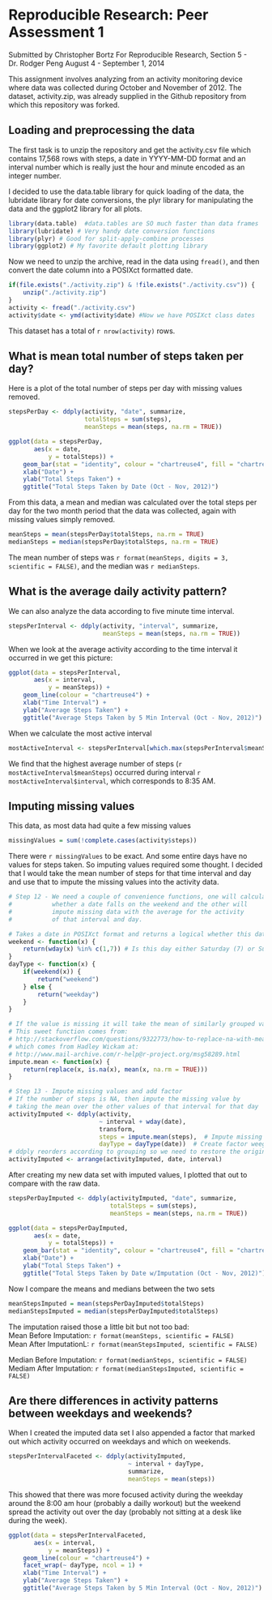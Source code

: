 # Reproducible Research: Peer Assessment 1
Submitted by Christopher Bortz
For Reproducible Research, Section 5 - Dr. Rodger Peng
August 4 - September 1, 2014

This assignment involves analyzing from an activity monitoring device where data was collected during October and November of 2012. The dataset, activity.zip, was already supplied in the Github repository from which this repository was forked.

## Loading and preprocessing the data
The first task is to unzip the repository and get the activity.csv file which contains 17,568 rows with steps, a date in YYYY-MM-DD format and an interval number which is really just the hour and minute encoded as an integer number.

I decided to use the data.table library for quick loading of the data, the lubridate library for date conversions, the plyr library for manipulating the data and the ggplot2 library for all plots.
```r
library(data.table)  #data.tables are SO much faster than data frames
library(lubridate) # Very handy date conversion functions
library(plyr) # Good for split-apply-combine processes
library(ggplot2) # My favorite default plotting library
```

Now we need to unzip the archive, read in the data using ```fread()```, and then convert the date column into a POSIXct formatted date.
```r
if(file.exists("./activity.zip") & !file.exists("./activity.csv")) {
    unzip("./activity.zip")
}
activity <- fread("./activity.csv")
activity$date <- ymd(activity$date) #Now we have POSIXct class dates
```
This dataset has a total of `r nrow(activity)` rows.

## What is mean total number of steps taken per day?
Here is a plot of the total number of steps per day with missing values removed.
```r
stepsPerDay <- ddply(activity, "date", summarize,
                     totalSteps = sum(steps),
                     meanSteps = mean(steps, na.rm = TRUE))

ggplot(data = stepsPerDay,
       aes(x = date,
           y = totalSteps)) + 
    geom_bar(stat = "identity", colour = "chartreuse4", fill = "chartreuse4") + 
    xlab("Date") + 
    ylab("Total Steps Taken") + 
    ggtitle("Total Steps Taken by Date (Oct - Nov, 2012)")
```

From this data, a mean and median was calculated over the total steps per day for the two month period that the data was collected, again with missing values simply removed.
```r
meanSteps = mean(stepsPerDay$totalSteps, na.rm = TRUE)
medianSteps = median(stepsPerDay$totalSteps, na.rm = TRUE)
```
The mean number of steps was `r format(meanSteps, digits = 3, scientific = FALSE)`, and the median was `r medianSteps`.

## What is the average daily activity pattern?
We can also analyze the data according to five minute time interval.
```r
stepsPerInterval <- ddply(activity, "interval", summarize,
                          meanSteps = mean(steps, na.rm = TRUE))
```

When we look at the average activity according to the time interval it occurred in we get this picture:
```r
ggplot(data = stepsPerInterval,
       aes(x = interval,
           y = meanSteps)) + 
    geom_line(colour = "chartreuse4") + 
    xlab("Time Interval") + 
    ylab("Average Steps Taken") + 
    ggtitle("Average Steps Taken by 5 Min Interval (Oct - Nov, 2012)")
```

When we calculate the most active interval
```r
mostActiveInterval <- stepsPerInterval[which.max(stepsPerInterval$meanSteps), ]
```
We find that the highest average number of steps (`r mostActiveInterval$meanSteps`) occurred during interval `r mostActiveInterval$interval`, which corresponds to 8:35 AM.

## Imputing missing values
This data, as most data had quite a few missing values
```r
missingValues = sum(!complete.cases(activity$steps))
```
There were `r missingValues` to be exact. And some entire days have no values for steps taken. So imputing values required some thought. I decided that I would take the mean number of steps for that time interval and day and use that to impute the missing values into the activity data.
```r
# Step 12 - We need a couple of convenience functions, one will calculate
#           whether a date falls on the weekend and the other will 
#           impute missing data with the average for the activity
#           of that interval and day.

# Takes a date in POSIXct format and returns a logical whether this date falls on the weekend
weekend <- function(x) {
    return(wday(x) %in% c(1,7)) # Is this day either Saturday (7) or Sunday (1)?
}
dayType <- function(x) {
    if(weekend(x)) {
        return("weekend")
    } else {
        return("weekday")
    }
}

# If the value is missing it will take the mean of similarly grouped values
# This sweet function comes from:
# http://stackoverflow.com/questions/9322773/how-to-replace-na-with-mean-by-subset-in-r-impute-with-plyr
# which comes from Hadley Wickam at:
# http://www.mail-archive.com/r-help@r-project.org/msg58289.html
impute.mean <- function(x) {
    return(replace(x, is.na(x), mean(x, na.rm = TRUE)))
}

# Step 13 - Impute missing values and add factor
# If the number of steps is NA, then impute the missing value by
# taking the mean over the other values of that interval for that day
activityImputed <- ddply(activity, 
                         ~ interval + wday(date),
                         transform,
                         steps = impute.mean(steps),  # Impute missing values
                         dayType = dayType(date))  # Create factor weegend/weekday
# ddply reorders according to grouping so we need to restore the original order
activityImputed <- arrange(activityImputed, date, interval) 
```
After creating my new data set with imputed values, I plotted that out to compare with the raw data.
```r
stepsPerDayImputed <- ddply(activityImputed, "date", summarize,
                            totalSteps = sum(steps),
                            meanSteps = mean(steps, na.rm = TRUE))

ggplot(data = stepsPerDayImputed,
       aes(x = date,
           y = totalSteps)) + 
    geom_bar(stat = "identity", colour = "chartreuse4", fill = "chartreuse4") + 
    xlab("Date") + 
    ylab("Total Steps Taken") + 
    ggtitle("Total Steps Taken by Date w/Imputation (Oct - Nov, 2012)")
```

Now I compare the means and medians between the two sets
```r
meanStepsImputed = mean(stepsPerDayImputed$totalSteps)
medianStepsImputed = median(stepsPerDayImputed$totalSteps)
```

The imputation raised those a little bit but not too bad:  
Mean Before Imputation: `r format(meanSteps, scientific = FALSE)`  
Mean After ImputationL: `r format(meanStepsImputed, scientific = FALSE)`  

Median Before Imputation: `r format(medianSteps, scientific = FALSE)`  
Mediam After Imputation: `r format(medianStepsImputed, scientific = FALSE)`  

## Are there differences in activity patterns between weekdays and weekends?
When I created the imputed data set I also appended a factor that marked out which activity occurred on weekdays and which on weekends.
```r
stepsPerIntervalFaceted <- ddply(activityImputed, 
                                 ~ interval + dayType, 
                                 summarize,
                                 meanSteps = mean(steps))
```

This showed that there was more focused activity during the weekday around the 8:00 am hour (probably a dailly workout) but the weekend spread the activity out over the day (probably not sitting at a desk like during the week).
```r
ggplot(data = stepsPerIntervalFaceted,
       aes(x = interval,
           y = meanSteps)) + 
    geom_line(colour = "chartreuse4") + 
    facet_wrap(~ dayType, ncol = 1) +
    xlab("Time Interval") + 
    ylab("Average Steps Taken") + 
    ggtitle("Average Steps Taken by 5 Min Interval (Oct - Nov, 2012)")
```

